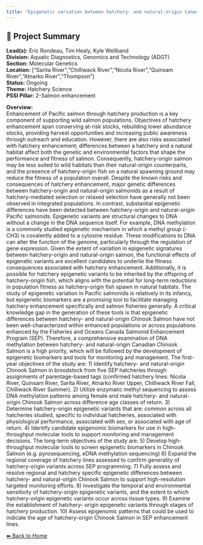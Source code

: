 ```yaml
---
title: "Epigenetic variation between hatchery- and natural-origin Canadian Chinook Salmon"
---
```


## 🧬 Project Summary

**Lead(s):** Eric Rondeau, Tim Healy, Kyle Wellband  
**Division:** Aquatic Diagnostics, Genomics and Technology (ADGT)  
**Section:** Molecular Genetics  
**Location:** ["Sarita River","Chilliwack River","Nicola River","Quinsam River","Atnarko River","Thompson"]  
**Status:** Ongoing  
**Theme:** Hatchery Science  
**PSSI Pillar:** 2-Salmon enhancement  

**Overview:**  
Enhancement of Pacific salmon through hatchery production is a key component
of supporting wild salmon populations. Objectives of hatchery enhancement span
conserving at-risk stocks, rebuilding lower abundance stocks, providing
harvest opportunities and increasing public awareness through outreach and
education. However, there are also risks associated with hatchery enhancement;
differences between a hatchery and a natural habitat affect both the genetic
and environmental factors that shape the performance and fitness of salmon.
Consequently, hatchery-origin salmon may be less suited to wild habitats than
their natural-origin counterparts, and the presence of hatchery-origin fish on
a natural spawning ground may reduce the fitness of a population overall.
Despite the known risks and consequences of hatchery enhancement, major
genetic differences between hatchery-origin and natural-origin salmonids as a
result of hatchery-mediated selection or relaxed selection have generally not
been observed in integrated populations. In contrast, substantial epigenetic
differences have been detected between hatchery-origin and natural-origin
Pacific salmonids. Epigenetic variants are structural changes to DNA without a
change in the DNA sequence itself. For example, DNA methylation is a commonly
studied epigenetic mechanism in which a methyl group (-CH3) is covalently
added to a cytosine residue. These modifications to DNA can alter the function
of the genome, particularly through the regulation of gene expression. Given
the extent of variation in epigenetic signatures between hatchery-origin and
natural-origin salmon, the functional effects of epigenetic variants are
excellent candidates to underlie the fitness consequences associated with
hatchery enhancement. Additionally, it is possible for hatchery epigenetic
variants to be inherited by the offspring of hatchery-origin fish, which
aligns with the potential for long-term reductions in population fitness as
hatchery-origin fish spawn in natural habitats. The study of epigenetic
variation in Pacific salmonids is relatively in its infancy, but epigenetic
biomarkers are a promising tool to facilitate managing hatchery enhancement
specifically and salmon fisheries generally. A critical knowledge gap in the
generation of these tools is that epigenetic differences between hatchery- and
natural-origin Chinook Salmon have not been well-characterized within enhanced
populations or across populations enhanced by the Fisheries and Oceans Canada
Salmonid Enhancement Program (SEP). Therefore, a comprehensive examination of
DNA methylation between hatchery- and natural-origin Canadian Chinook Salmon
is a high priority, which will be followed by the development of epigenetic
biomarkers and tools for monitoring and management. The first-year objectives
of the study are: 1) Identify hatchery- and natural-origin Chinook Salmon in
broodstock from five SEP hatcheries through assignments of parentage-based
tags (confirmed hatchery lines: Nicola River, Quinsam River, Sarita River,
Atnarko River Upper, Chilliwack River Fall, Chilliwack River Summer). 2)
Utilize enzymatic methyl sequencing to assess DNA methylation patterns among
female and male hatchery- and natural-origin Chinook Salmon across difference
age classes of return. 3) Determine hatchery-origin epigenetic variants that
are: common across all hatcheries studied, specific to individual hatcheries,
associated with physiological performance, associated with sex, or associated
with age of return. 4) Identify candidate epigenomic biomarkers for use in
high-throughput molecular tools to support monitoring and management
decisions. The long-term objectives of the study are: 5) Develop high-
throughput molecular tools to screen epigenetic biomarkers in Chinook Salmon
(e.g. pyrosequencing, eDNA methylation sequencing) 6) Expand the regional
coverage of hatchery lines assessed to confirm generality of hatchery-origin
variants across SEP programming. 7) Fully assess and resolve regional and
hatchery specific epigenetic differences between hatchery- and natural-origin
Chinook Salmon to support high-resolution targeted monitoring efforts. 8)
Investigate the temporal and environmental sensitivity of hatchery-origin
epigenetic variants, and the extent to which hatchery-origin epigenetic
variants occur across tissue types. 9) Examine the establishment of hatchery-
origin epigenetic variants through stages of hatchery production. 10) Assess
epigenomic patterns that could be used to indicate the age of hatchery-origin
Chinook Salmon in SEP enhancement lines.



[⬅ Back to Home](../index.qmd)
